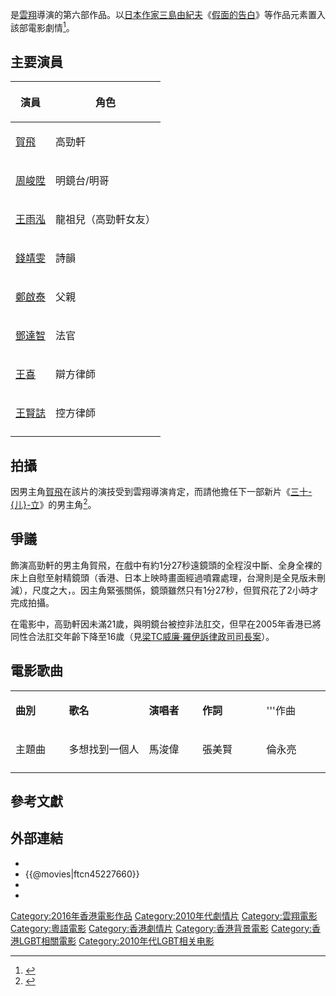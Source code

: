 {{expand|time=2016-07-07T12:53:09+00:00}}
{{refimprove|time=2016-07-07T12:53:09+00:00}}
{{Infobox_Film
|name = 同流合烏
|original_name = ''{{lang|en|Utopians}}''
|image = 同流合烏電影海報.jpg
|director = [[雲翔|雲翔]]
|producer = 雲翔
|producer_2 = 雲翔
|writer = 雲翔
|starring = [[賀飛|賀飛]]<ref>{{cite news|title=（影音）男星真槍實彈自慰 被2女看到直喊「尷尬」|publisher=自由時報|url=http://ent.ltn.com.tw/news/breakingnews/1738180|date=2016-06-22|author=莊沛儀|accessdate=2016-07-07|language=zh-hant|archive-date=2018-12-06|archive-url=https://web.archive.org/web/20181206194825/http://ent.ltn.com.tw/news/breakingnews/1738180|dead-url=no}}</ref><ref>{{cite news|title=【冰塊腹肌】中國鮮肉銀幕全裸　床戰不限男女|publisher=蘋果日報|url=http://www.appledaily.com.tw/realtimenews/article/new/20160707/902583/|date=2016-07-07|author=張哲鳴|accessdate=2016-07-14|language=zh-hant|archive-date=2017-09-16|archive-url=https://web.archive.org/web/20170916074653/http://www.appledaily.com.tw/realtimenews/article/new/20160707/902583/|dead-url=no}}</ref><br/>[[周德邦|周峻陞]]<br/>[[王雨泓|王雨泓]]<br/>[[錢靖雯|錢靖雯]]<br/>[[鄭啟泰|鄭啟泰]]<br/>[[鄧達智|鄧達智]]<br/>[[王喜|王喜]]<br/>[[王賢誌|王賢誌]]
| music = [[何山|何山]]
| cinematography = [[黃俊仁|黃俊仁]]
| editing = [[許偉傑|許偉傑]]
|studio = 藝行者電影公司
|distributor = {{TWN}}寬銀幕電影
|released = {{film date|2016|8|5|臺灣|2016|10|13|香港}}
|runtime = 87分鐘
|language = [[粤語|粤語]]、[[普通話|普通話]]、[[英語|英語]]
|gross=
|imdb_id = 5227660
|website = 
}}
{{engname|《同流合烏》|''Utopians''}}是[[雲翔|雲翔]]導演的第六部作品。以[[日本|日本]][[作家|作家]][[三島由紀夫|三島由紀夫]]《[[假面的告白|假面的告白]]》等作品元素置入該部電影劇情<ref>{{cite news|title=一刀未剪！ 雲翔新片情色無底線|publisher=聯合報|url=http://udn.com/news/story/7262/1764402|date=2016-06-15|author=項貽斐|accessdate=2016-07-07|language=zh-hant|deadurl=yes|archiveurl=https://web.archive.org/web/20160622144236/http://udn.com/news/story/7262/1764402|archivedate=2016-06-22}}</ref>。

== 主要演員 ==
{|class="wikitable" width="25%" 
|-
!演員 !! 角色
|-
| [[賀飛|賀飛]] || 高勁軒
|-
| [[周德邦|周峻陞]] || 明鏡台/明哥
|-
| [[王雨泓|王雨泓]] || 龍祖兒（高勁軒女友）
|-
| [[錢靖雯|錢靖雯]] || 詩韻
|-
| [[鄭啟泰|鄭啟泰]] || 父親
|-
| [[鄧達智|鄧達智]] || 法官
|-
| [[王喜|王喜]] || 辯方律師
|-
| [[王賢誌|王賢誌]] || 控方律師
|-
|}

== 拍攝 ==
因男主角[[賀飛|賀飛]]在該片的演技受到雲翔導演肯定，而請他擔任下一部新片《[[三十儿立|三十-{儿}-立]]》的男主角<ref>{{cite news|title=賀飛2分鐘「自慰戲」　真實噴出一刀未剪|publisher=今日新聞|url=http://www.nownews.com/n/2016/06/22/2142274|date=2016-06-22|author=翁新涵|accessdate=2016-07-08|language=zh-hant|deadurl=yes|archiveurl=https://web.archive.org/web/20160706184237/http://www.nownews.com/n/2016/06/22/2142274|archivedate=2016-07-06}}</ref>。

==爭議==
飾演高勁軒的男主角賀飛，在戲中有約1分27秒遠鏡頭的全程沒中斷、全身全裸的床上自慰至射精鏡頭（香港、日本上映時畫面經過噴霧處理，台灣則是全見版未刪減），尺度之大，{{Or|是華語乃至亞洲非A片男演員所僅見|time=2022-06-11T07:10:17+00:00}}。因主角緊張關係，鏡頭雖然只有1分27秒，但賀飛花了2小時才完成拍攝。

在電影中，高勁軒因未滿21歲，與明鏡台被控非法肛交，但早在2005年香港已將同性合法肛交年齡下降至16歲（見[[梁TC威廉·羅伊訴律政司司長案|梁TC威廉·羅伊訴律政司司長案]]）。

== 電影歌曲 ==
{|class="wikitable" style="text-align:center;width:80%"
|- style="width:100%; background:green; color:snow"
|style="width:10%"|'''曲別'''||style="width:15%"|'''歌名'''||style="width:10%"|'''演唱者'''||style="width:12%"|'''作詞'''||style="width:12%"|'''作曲
|-
| 主題曲||多想找到一個人 ||馬浚偉||張美賢||倫永亮
|-
|}
== 參考文獻 ==
<references/>

==外部連結==
*{{facebook|Utopia.thesixthfilm}}
*{{@movies|ftcn45227660}}
* {{Rotten Tomatoes|utopians_2015}}
*{{imdb title|5227660}}

{{雲翔}}

{{DEFAULTSORT:Utopians}}
[[Category:2016年香港電影作品|Category:2016年香港電影作品]]
[[Category:2010年代劇情片|Category:2010年代劇情片]]
[[Category:雲翔電影|Category:雲翔電影]]
[[Category:粵語電影|Category:粵語電影]]
[[Category:香港劇情片|Category:香港劇情片]]
[[Category:香港背景電影|Category:香港背景電影]]
[[Category:香港LGBT相關電影|Category:香港LGBT相關電影]]
[[Category:2010年代LGBT相关电影|Category:2010年代LGBT相关电影]]